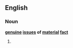 ==English==

===Noun===
'''[[genuine]] [[issue]]s of [[material]] [[fact]]'''

# {{plural of|[[genuine issue of material fact]]}}